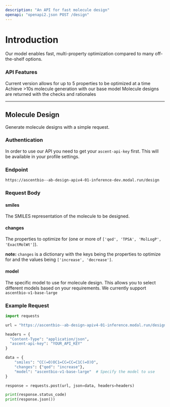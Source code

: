 ```yaml
---
description: "An API for fast molecule design"
openapi: "openapi2.json POST /design"
---
```



# Introduction
Our model enables fast, multi-property optimization compared to many off-the-shelf options.

### API Features
<Card title="Mult-Property Optimization" icon="check" iconType="duotone" color="green">
  Current version allows for up to 5 properties to be optimized at a time
</Card>
<Card title="Ultra-fast design" icon="check" iconType="duotone" color="green">
  Achieve >10s molecule generation with our base model 
</Card>
<Card title="Realistic Molecules" icon="check" iconType="duotone" color="green">
  Molecule designs are returned with the checks and rationales
</Card>


---

## Molecule Design
Generate molecule designs with a simple request.

### Authentication
In order to use our API you need to get your `ascent-api-key` first. This will be available in your profile settings. 

### Endpoint
`https://ascentbio--ab-design-apiv4-01-inference-dev.modal.run/design`

### Request Body

#### smiles

The SMILES representation of the molecule to be designed.

#### changes 

The properties to optimize for (one or more of `['qed', 'TPSA', 'MolLogP', 'ExactMolWt']`).

**note:** `changes` is a dictionary with the keys being the properties to optimize for and the values being `['increase', 'decrease']`.

#### model

The specific model to use for molecule design. This allows you to select different models based on your requirements.
We currently support `ascentbio-v1-base-large`

### Example Request

```python
import requests

url = "https://ascentbio--ab-design-apiv4-01-inference.modal.run/design"

headers = {
  "Content-Type": "application/json",
  "ascent-api-key": "YOUR_API_KEY"
}

data = {
    "smiles": "CC(=O)OC1=CC=CC=C1C(=O)O",
    "changes": {"qed": "increase"},
    "model": "ascentbio-v1-base-large"  # Specify the model to use
}

response = requests.post(url, json=data, headers=headers)

print(response.status_code)
print(response.json())
```